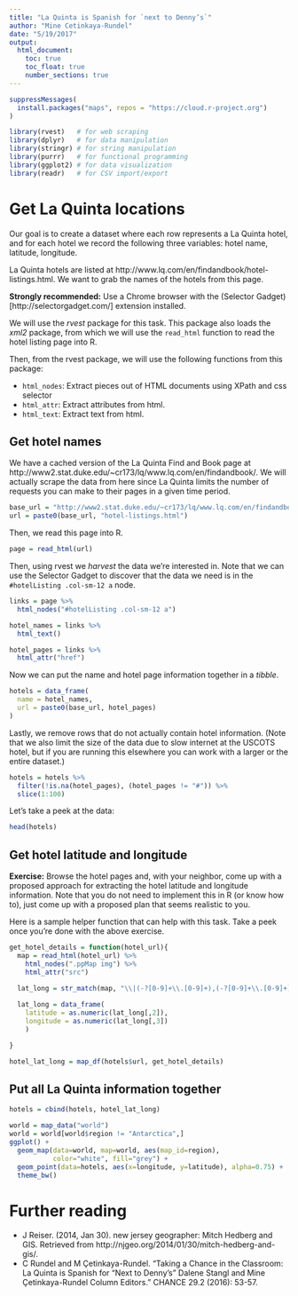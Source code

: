 ```yaml
---
title: "La Quinta is Spanish for `next to Denny’s`"
author: "Mine Cetinkaya-Rundel"
date: "5/19/2017"
output:
  html_document:
    toc: true
    toc_float: true
    number_sections: true
---
```


```r
suppressMessages(
  install.packages("maps", repos = "https://cloud.r-project.org")
)

library(rvest)   # for web scraping
library(dplyr)   # for data manipulation
library(stringr) # for string manipulation
library(purrr)   # for functional programming
library(ggplot2) # for data visualization
library(readr)   # for CSV import/export
```

# Get La Quinta locations

Our goal is to create a dataset where each row represents a La Quinta hotel, and for each hotel we record the following three variables: hotel name, latitude, longitude.

La Quinta hotels are listed at http://www.lq.com/en/findandbook/hotel-listings.html. We want to grab the names of the hotels from this page.

**Strongly recommended:** Use a Chrome browser with the (Selector Gadget)[http://selectorgadget.com/] extension installed.

We will use the *rvest* package for this task. This package also loads the *xml2* package, from which we will use the `read_html` function to read the hotel listing page into R.

Then, from the rvest package, we will use the following functions from this package:

- `html_nodes`: Extract pieces out of HTML documents using XPath and css selector
- `html_attr`: Extract attributes from html.
- `html_text`: Extract text from html.

## Get hotel names

We have a cached version of the La Quinta Find and Book page at http://www2.stat.duke.edu/~cr173/lq/www.lq.com/en/findandbook/. We will actually scrape the data from here since La Quinta limits the number of requests you can make to their pages in a given time period.

```r
base_url = "http://www2.stat.duke.edu/~cr173/lq/www.lq.com/en/findandbook/"
url = paste0(base_url, "hotel-listings.html")
```

Then, we read this page into R.

```r
page = read_html(url)
```

Then, using rvest we *harvest* the data we're interested in. Note that we can use the Selector Gadget to discover that the data we need is in the `#hotelListing .col-sm-12 a` node.

```r
links = page %>% 
  html_nodes("#hotelListing .col-sm-12 a")

hotel_names = links %>% 
  html_text()

hotel_pages = links %>% 
  html_attr("href")
```

Now we can put the name and hotel page information together in a *tibble*.

```r
hotels = data_frame(
  name = hotel_names,
  url = paste0(base_url, hotel_pages)
)
```

Lastly, we remove rows that do not actually contain hotel information. (Note that we also limit the size of the data due to slow internet at the USCOTS hotel, but if you are running this elsewhere you can work with a larger or the entire dataset.)

```r
hotels = hotels %>%
  filter(!is.na(hotel_pages), (hotel_pages != "#")) %>%
  slice(1:100)
```

Let's take a peek at the data:

```r
head(hotels)
```


## Get hotel latitude and longitude

**Exercise:** Browse the hotel pages and, with your neighbor, come up with a proposed approach for extracting the hotel latitude and longitude information. Note that you do not need to implement this in R (or know how to), just come up with a proposed plan that seems realistic to you.

Here is a sample helper function that can help with this task. Take a peek once you're done with the above exercise.

```r
get_hotel_details = function(hotel_url){
  map = read_html(hotel_url) %>%
    html_nodes(".ppMap img") %>%
    html_attr("src")
  
  lat_long = str_match(map, "\\|(-?[0-9]+\\.[0-9]+),(-?[0-9]+\\.[0-9]+)")

  lat_long = data_frame(
    latitude = as.numeric(lat_long[,2]),
    longitude = as.numeric(lat_long[,3])
    )

}

hotel_lat_long = map_df(hotels$url, get_hotel_details)
```

## Put all La Quinta information together

```r
hotels = cbind(hotels, hotel_lat_long)
```

```r
world = map_data("world")
world = world[world$region != "Antarctica",]
ggplot() +
  geom_map(data=world, map=world, aes(map_id=region), 
           color="white", fill="grey") +
  geom_point(data=hotels, aes(x=longitude, y=latitude), alpha=0.75) +
  theme_bw()
```


# Further reading

- J Reiser. (2014, Jan 30). new jersey geographer: Mitch Hedberg and GIS. Retrieved from http://njgeo.org/2014/01/30/mitch-hedberg-and-gis/.
- C Rundel and M Çetinkaya-Rundel. "Taking a Chance in the Classroom: La Quinta is Spanish for “Next to Denny's” Dalene Stangl and Mine Çetinkaya-Rundel Column Editors." CHANCE 29.2 (2016): 53-57.